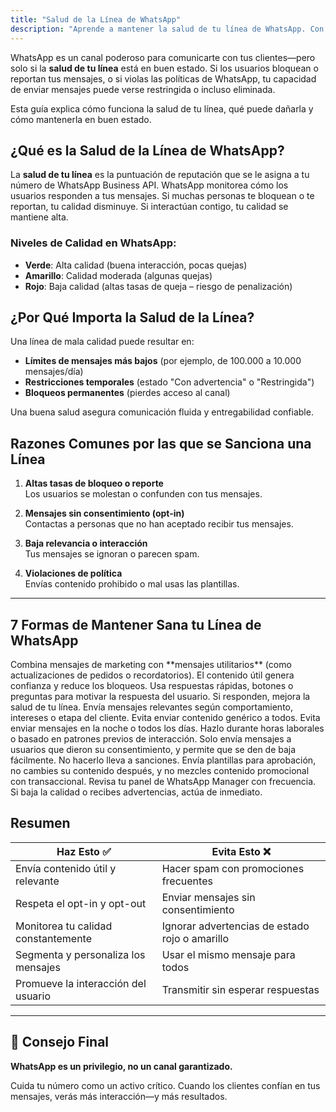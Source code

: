 ```yaml
---
title: "Salud de la Línea de WhatsApp"
description: "Aprende a mantener la salud de tu línea de WhatsApp. Con esta guía, podrás mantener tu línea en buen estado y evitar penalizaciones."
---
```


WhatsApp es un canal poderoso para comunicarte con tus clientes—pero solo si la **salud de tu línea** está en buen estado. Si los usuarios bloquean o reportan tus mensajes, o si violas las políticas de WhatsApp, tu capacidad de enviar mensajes puede verse restringida o incluso eliminada.

Esta guía explica cómo funciona la salud de tu línea, qué puede dañarla y cómo mantenerla en buen estado.

## ¿Qué es la Salud de la Línea de WhatsApp?

La **salud de tu línea** es la puntuación de reputación que se le asigna a tu número de WhatsApp Business API. WhatsApp monitorea cómo los usuarios responden a tus mensajes. Si muchas personas te bloquean o te reportan, tu calidad disminuye. Si interactúan contigo, tu calidad se mantiene alta.

### Niveles de Calidad en WhatsApp:

- **Verde**: Alta calidad (buena interacción, pocas quejas)
- **Amarillo**: Calidad moderada (algunas quejas)
- **Rojo**: Baja calidad (altas tasas de queja – riesgo de penalización)

## ¿Por Qué Importa la Salud de la Línea?

Una línea de mala calidad puede resultar en:

- **Límites de mensajes más bajos** (por ejemplo, de 100.000 a 10.000 mensajes/día)
- **Restricciones temporales** (estado "Con advertencia" o "Restringida")
- **Bloqueos permanentes** (pierdes acceso al canal)

Una buena salud asegura comunicación fluida y entregabilidad confiable.

## Razones Comunes por las que se Sanciona una Línea

1. **Altas tasas de bloqueo o reporte**  
   Los usuarios se molestan o confunden con tus mensajes.

2. **Mensajes sin consentimiento (opt-in)**  
   Contactas a personas que no han aceptado recibir tus mensajes.

3. **Baja relevancia o interacción**  
   Tus mensajes se ignoran o parecen spam.

4. **Violaciones de política**  
   Envías contenido prohibido o mal usas las plantillas.

---

## 7 Formas de Mantener Sana tu Línea de WhatsApp

<Steps>

<Step title="Diversifica los Tipos de Mensajes">
Combina mensajes de marketing con **mensajes utilitarios** (como actualizaciones de pedidos o recordatorios). El contenido útil genera confianza y reduce los bloqueos.
</Step>

<Step title="Fomenta la Interacción">
Usa respuestas rápidas, botones o preguntas para motivar la respuesta del usuario. Si responden, mejora la salud de tu línea.
</Step>

<Step title="Segmenta tu Audiencia">
Envía mensajes relevantes según comportamiento, intereses o etapa del cliente. Evita enviar contenido genérico a todos.
</Step>

<Step title="Optimiza el Momento y la Frecuencia">
Evita enviar mensajes en la noche o todos los días. Hazlo durante horas laborales o basado en patrones previos de interacción.
</Step>

<Step title="Gestiona Bien el Opt-In y Opt-Out">
Solo envía mensajes a usuarios que dieron su consentimiento, y permite que se den de baja fácilmente. No hacerlo lleva a sanciones.
</Step>

<Step title="Usa las Plantillas Correctamente">
Envía plantillas para aprobación, no cambies su contenido después, y no mezcles contenido promocional con transaccional.
</Step>

<Step title="Monitorea tu Línea y Retroalimentación">
Revisa tu panel de WhatsApp Manager con frecuencia. Si baja la calidad o recibes advertencias, actúa de inmediato.
</Step>

</Steps>

## Resumen

| Haz Esto ✅ | Evita Esto ❌ |
| --- | --- |
| Envía contenido útil y relevante | Hacer spam con promociones frecuentes |
| Respeta el opt-in y opt-out | Enviar mensajes sin consentimiento |
| Monitorea tu calidad constantemente | Ignorar advertencias de estado rojo o amarillo |
| Segmenta y personaliza los mensajes | Usar el mismo mensaje para todos |
| Promueve la interacción del usuario | Transmitir sin esperar respuestas |

---

## 📌 Consejo Final

**WhatsApp es un privilegio, no un canal garantizado.**

Cuida tu número como un activo crítico. Cuando los clientes confían en tus mensajes, verás más interacción—y más resultados.